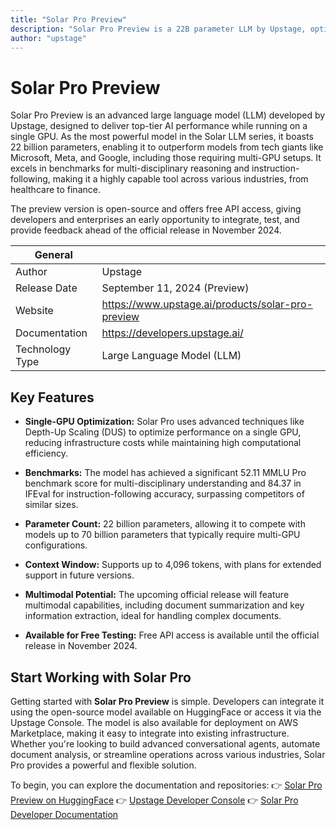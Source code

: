 ```yaml
---
title: "Solar Pro Preview"
description: "Solar Pro Preview is a 22B parameter LLM by Upstage, optimized for single-GPU performance, excelling in benchmarks and supporting industries like healthcare and finance. It's open-source with free API access."
author: "upstage"
---
```


# Solar Pro Preview
Solar Pro Preview is an advanced large language model (LLM) developed by Upstage, designed to deliver top-tier AI performance while running on a single GPU. As the most powerful model in the Solar LLM series, it boasts 22 billion parameters, enabling it to outperform models from tech giants like Microsoft, Meta, and Google, including those requiring multi-GPU setups. It excels in benchmarks for multi-disciplinary reasoning and instruction-following, making it a highly capable tool across various industries, from healthcare to finance.

The preview version is open-source and offers free API access, giving developers and enterprises an early opportunity to integrate, test, and provide feedback ahead of the official release in November 2024.


| General  |  |
| --- | --- |
| Author | Upstage |
| Release Date | September 11, 2024 (Preview) |
| Website | https://www.upstage.ai/products/solar-pro-preview |
| Documentation | https://developers.upstage.ai/ |
| Technology Type | Large Language Model (LLM) |


## Key Features
- **Single-GPU Optimization:** Solar Pro uses advanced techniques like Depth-Up Scaling (DUS) to optimize performance on a single GPU, reducing infrastructure costs while maintaining high computational efficiency.

- **Benchmarks:** The model has achieved a significant 52.11 MMLU Pro benchmark score for multi-disciplinary understanding and 84.37 in IFEval for instruction-following accuracy, surpassing competitors of similar sizes.

- **Parameter Count:** 22 billion parameters, allowing it to compete with models up to 70 billion parameters that typically require multi-GPU configurations.

- **Context Window:** Supports up to 4,096 tokens, with plans for extended support in future versions.

- **Multimodal Potential:** The upcoming official release will feature multimodal capabilities, including document summarization and key information extraction, ideal for handling complex documents.

- **Available for Free Testing:** Free API access is available until the official release in November 2024.

## Start Working with Solar Pro
Getting started with **Solar Pro Preview** is simple. Developers can integrate it using the open-source model available on HuggingFace or access it via the Upstage Console. The model is also available for deployment on AWS Marketplace, making it easy to integrate into existing infrastructure. Whether you're looking to build advanced conversational agents, automate document analysis, or streamline operations across various industries, Solar Pro provides a powerful and flexible solution.

To begin, you can explore the documentation and repositories:
👉 [Solar Pro Preview on HuggingFace](https://huggingface.co/upstage/solar-pro-preview-instruct)
👉 [Upstage Developer Console](https://console.upstage.ai/)
👉 [Solar Pro Developer Documentation](https://developers.upstage.ai/)
